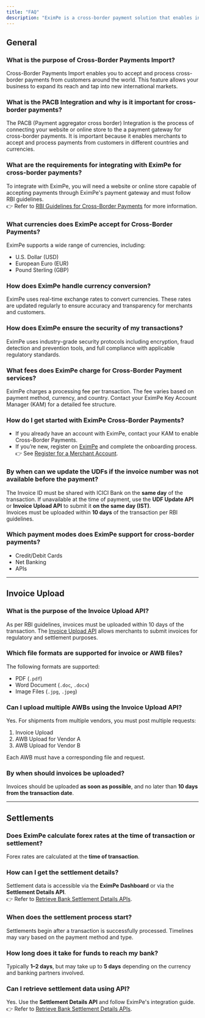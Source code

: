 ```yaml
---
title: "FAQ"
description: "EximPe is a cross-border payment solution that enables international merchants to accept payments from Indian customers without establishing a physical presence in India. We handle the complexity of Indian payment methods, regulatory compliance, and currency conversion, so you can focus on growing your business."
---
```



## General

### What is the purpose of Cross-Border Payments Import?

Cross-Border Payments Import enables you to accept and process cross-border payments from customers around the world. This feature allows your business to expand its reach and tap into new international markets.

### What is the PACB Integration and why is it important for cross-border payments?

The PACB (Payment aggregator cross border) Integration is the process of connecting your website or online store to the a payment gateway for cross-border payments. It is important because it enables merchants to accept and process payments from customers in different countries and currencies.

### What are the requirements for integrating with EximPe for cross-border payments?

To integrate with EximPe, you will need a website or online store capable of accepting payments through EximPe's payment gateway and must follow RBI guidelines.\
👉 Refer to [RBI Guidelines for Cross-Border Payments](#) for more information.

### What currencies does EximPe accept for Cross-Border Payments?

EximPe supports a wide range of currencies, including:

- U.S. Dollar (USD)
- European Euro (EUR)
- Pound Sterling (GBP)

### How does EximPe handle currency conversion?

EximPe uses real-time exchange rates to convert currencies. These rates are updated regularly to ensure accuracy and transparency for merchants and customers.

### How does EximPe ensure the security of my transactions?

EximPe uses industry-grade security protocols including encryption, fraud detection and prevention tools, and full compliance with applicable regulatory standards.

### What fees does EximPe charge for Cross-Border Payment services?

EximPe charges a processing fee per transaction. The fee varies based on payment method, currency, and country. Contact your EximPe Key Account Manager (KAM) for a detailed fee structure.

### How do I get started with EximPe Cross-Border Payments?

- If you already have an account with EximPe, contact your KAM to enable Cross-Border Payments.
- If you’re new, register on [EximPe](https://merchant.eximpe.com) and complete the onboarding process.\
  👉 See [Register for a Merchant Account](/register-merchant.mdx).

### By when can we update the UDFs if the invoice number was not available before the payment?

The Invoice ID must be shared with ICICI Bank on the **same day** of the transaction. If unavailable at the time of payment, use the **UDF Update API** or **Invoice Upload API** to submit it **on the same day (IST)**.\
Invoices must be uploaded within **10 days** of the transaction per RBI guidelines.

### Which payment modes does EximPe support for cross-border payments?

- Credit/Debit Cards
- Net Banking
- APIs

---

## Invoice Upload

### What is the purpose of the Invoice Upload API?

As per RBI guidelines, invoices must be uploaded within 10 days of the transaction. The [Invoice Upload API](/) allows merchants to submit invoices for regulatory and settlement purposes.

### Which file formats are supported for invoice or AWB files?

The following formats are supported:

- PDF (`.pdf`)
- Word Document (`.doc`, `.docx`)
- Image Files (`.jpg`, `.jpeg`)

### Can I upload multiple AWBs using the Invoice Upload API?

Yes. For shipments from multiple vendors, you must post multiple requests:

1. Invoice Upload
2. AWB Upload for Vendor A
3. AWB Upload for Vendor B

Each AWB must have a corresponding file and request.

### By when should invoices be uploaded?
Invoices should be uploaded **as soon as possible**, and no later than **10 days from the transaction date**.

---

## Settlements

### Does EximPe calculate forex rates at the time of transaction or settlement?

Forex rates are calculated at the **time of transaction**.

### How can I get the settlement details?

Settlement data is accessible via the **EximPe Dashboard** or via the **Settlement Details API**.\
👉 Refer to [Retrieve Bank Settlement Details APIs](#).

### When does the settlement process start?

Settlements begin after a transaction is successfully processed. Timelines may vary based on the payment method and type.

### How long does it take for funds to reach my bank?

Typically **1–2 days**, but may take up to **5 days** depending on the currency and banking partners involved.

### Can I retrieve settlement data using API?

Yes. Use the **Settlement Details API** and follow EximPe's integration guide.\
👉 Refer to [Retrieve Bank Settlement Details APIs](#).
